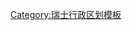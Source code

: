 <noinclude>
{{noteTA
|G1 = 瑞士地名
}}
</noinclude>
{{Navbox with columns
| name = Swiss Cantons
| state = {{{state<includeonly>|collapsed</includeonly>}}}
| title =  '''[[瑞士|<span style="color:white;">瑞士聯-{邦}-</span>]][[瑞士行政区划|<span style="color:white;">行政區劃</span>]]'''
| titlestyle = background-color:#d81E05;
| colwidth = 16%
| colstyle = text-align: left

| col1 = [[File:CHE Aargau COA.svg|20px|Coat of arms of Aargau]]&nbsp;[[阿爾高州]]<br /> [[File:Wappen Appenzell Ausserrhoden matt.svg|20px|Coat of arms of Appenzell Ausserrhoden]]&nbsp;[[外阿彭策尔州]]<br /> [[File:Wappen Appenzell Innerrhoden matt.svg|20px|Coat of arms of Appenzell Innerrhoden]]&nbsp;[[内阿彭策尔州]]<br /> [[File:Coat of arms of Kanton Basel-Landschaft.svg|20px|Coat of arms of Basel-Landschaft]]&nbsp;[[巴塞爾鄉村州]]

| col2 = [[File:Wappen Basel-Stadt matt.svg|20px|Coat of arms of Basel-Stadt]]&nbsp;[[巴塞爾城市州]]<br /> [[File:Wappen Bern matt.svg|20px|Coat of arms of Bern]]&nbsp;[[伯恩州]]<br /> [[File:Wappen Freiburg matt.svg|20px|Coat of arms of Fribourg]]&nbsp;[[弗里堡州]]<br /> [[File:Wappen Genf matt.svg|20px|Coat of arms of Geneva]]&nbsp;[[日內瓦州]]

| col3 = [[File:Wappen Glarus matt.svg|20px|Coat of arms of Glarus]]&nbsp;[[格拉魯斯州]]<br /> [[File:Wappen Graubünden matt.svg|20px|Coat of arms of Graubünden]]&nbsp;[[格勞賓登州]]<br /> [[File:Wappen Jura matt.svg|20px|Coat of arms of Jura]]&nbsp;[[汝拉州]]<br /> [[File:Wappen Luzern matt.svg|20px|Coat of arms of Lucerne]]&nbsp;[[卢塞恩州]]

| col4 = [[File:Wappen Neuenburg matt.svg|20px|Coat of arms of Neuchâtel]]&nbsp;[[納沙泰爾州]]<br /> [[File:Wappen Nidwalden matt.svg|20px|Coat of arms of Nidwalden]]&nbsp;[[下瓦爾登州]]<br /> [[File:Wappen Obwalden matt.svg|20px|Coat of arms of Obwalden]]&nbsp;[[上瓦爾登州]]<br /> [[File:Wappen Schaffhausen matt.svg|20px|Coat of arms of Schaffhausen]]&nbsp;[[沙夫豪森州]]

| col5 = [[File:Wappen Schwyz matt.svg|20px|Coat of arms of Schwyz]]&nbsp;[[施維茨州]]<br /> [[File:Wappen Solothurn matt.svg|20px|Coat of arms of Solothurn]]&nbsp;[[索洛圖恩州]]<br /> [[File:Coat of arms of canton of St. Gallen.svg|20px|Coat of arms of St. Gallen]]&nbsp;[[聖加侖州]]<br /> [[File:Wappen Thurgau matt.svg|20px|Coat of arms of Thurgau]]&nbsp;[[圖爾高州]]

| col6 = [[File:Wappen Tessin matt.svg|20px|Coat of arms of Tessin]]&nbsp;[[提契諾州]]<br /> [[File:Wappen Uri matt.svg|20px|Coat of arms of Uri]]&nbsp;[[烏里州]]<br /> [[File:Wappen Wallis matt.svg|20px|Coat of arms of Valais]]&nbsp;[[瓦莱州]]<br /> [[File:Wappen Waadt matt.svg|20px|Coat of arms of Vaud]]&nbsp;[[沃州]]

| col7 = [[File:Wappen Zug matt.svg|20px|Coat of arms of Zug]]&nbsp;[[楚格州]]<br /> [[File:Wappen Zürich matt.svg|20px|Coat of arms of Zürich]]&nbsp;[[苏黎世州]]
}}<noinclude>
{{collapsible option}}
[[Category:瑞士行政区划模板]]
</noinclude>